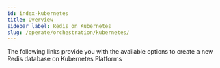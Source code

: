 ```yaml
---
id: index-kubernetes
title: Overview
sidebar_label: Redis on Kubernetes
slug: /operate/orchestration/kubernetes/
---
```





The following links provide you with the available options to create a new Redis database on Kubernetes Platforms 


<div class="row">

 <div class="col">
     <RedisCard 
        title="Redis on Kubernetes" 
        description="Create a Redis database on Google Kubernetes Engine" 
        page="/operate/orchestration/kubernetes/kubernetes-gke"
        />
 </div>
 <div class="col">
     <RedisCard
        title="Kubernetes Operator: What It Is and Why You Should Really Care About It"
        description="Learn about Kubernetes Operator and its benefits"
        page="/operate/orchestration/kubernetes/kubernetes-operator"
        />
 </div>

</div>
